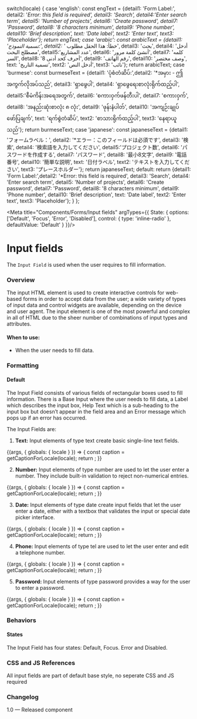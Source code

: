 
  switch(locale) {
    case 'english': const engText = {detail1: 'Form Label:', detail2: '*Error: this field is required', detail3: 'Search', detail4:'Enter search term', detail5: 'Number of projects', detail6: 'Create password', detail7: 'Password', detail8: '8 characters minimum', detail9: 'Phone number', detail10: 'Brief description', text: 'Date label', text2: 'Enter text', text3: 'Placeholder'}; return engText;
    case 'arabic': const arabicText = {detail1: 'تسمية النموذج:', detail2: '* خطأ: هذا الحقل مطلوب', detail3: 'بحث', detail4: 'أدخل مصطلح البحث', detail5:'عدد المشاريع', detail6: 'أنشئ كلمة مرور', detail7: 'كلمه السر', detail8: '8 أحرف كحد أدنى', detail9: 'رقم الهاتف', detail10: 'وصف مختصر', text: 'تسمية التاريخ', text2: 'أدخل النص', text3: 'نائب'}; return arabicText;
    case 'burmese': const burmeseText = {detail1: 'ပုံစံတံဆိပ်:',detail2: '*အမှား - ဤအကွက်လိုအပ်သည်', detail3: 'ရှာဖွေပါ', detail4: 'ရှာဖွေရေးစာလုံးရိုက်ထည့်ပါ', detail5:'စီမံကိန်းအရေအတွက်', detail6: 'စကားဝှက်ဖန်တီးပါ', detail7: 'စကားဝှက်', detail8: 'အနည်းဆုံးစာလုံး ၈ လုံး', detail9: 'ဖုန်းနံပါတ်', detail10: 'အကျဉ်းချုပ်ဖော်ပြချက်', text: 'ရက်စွဲတံဆိပ်', text2: 'စာသားရိုက်ထည့်ပါ', text3: 'နေရာယူသည်'}; return burmeseText;
    case 'japanese': const japaneseText = {detail1: 'フォームラベル：', detail2: '*エラー：このフィールドは必須です', detail3: '検索', detail4: '検索語を入力してください', detail5:'プロジェクト数', detail6: 'パスワードを作成する', detail7: 'パスワード', detail8: '最小8文字', detail9: '電話番号', detail10: '簡単な説明', text: '日付ラベル', text2: 'テキストを入力してください', text3: 'プレースホルダー'}; return japaneseText;
    default:
      return {detail1: 'Form Label:',detail2: '*Error: this field is required', detail3: 'Search', detail4: 'Enter search term', detail5: 'Number of projects', detail6: 'Create password', detail7: 'Password', detail8: '8 characters minimum', detail9: 'Phone number', detail10: 'Brief description', text: 'Date label', text2: 'Enter text', text3: 'Placeholder'};
  }
};

<Meta 
  title="Components/Forms/Input fields"  argTypes={{
  State: {
    options: ['Default', 'Focus', 'Error', 'Disabled'],
    control: { type: 'inline-radio' },
    defaultValue: 'Default'
  }
}}/>

# Input fields
The `Input Field` is used when the user requires to fill information.

### Overview
The input HTML element is used to create interactive controls for web-based forms in order to accept data from the user; a wide variety of types of input data and control widgets are available, depending on the device and user agent. The input element is one of the most powerful and complex in all of HTML due to the sheer number of combinations of input types and attributes. 

#### When to use:
- When the user needs to fill data.

### Formatting

#### Default
The Input Field consists of various fields of rectangular boxes used to fill information.  There is a Base Input where the user needs to fill data, a Label which describes the input box, Help Text which is a sub-heading to the input box but doesn’t appear in the field area and an Error message which pops up if an error has occurred.

The Input Fields are:

1. **Text:** Input elements of type text create basic single-line text fields. 

<Canvas>
  <Story name="Text">
    {(args, { globals: { locale } }) => {
      const caption = getCaptionForLocale(locale);
      return <Inputcomponent labelText={caption.detail1} errorText={caption.detail2} element='input' type='text' id='name' required='required' placeholder={caption.text3} {...args} ></Inputcomponent>;
    }}
  </Story>
</Canvas>

2. **Number:** Input elements of type number are used to let the user enter a number. They include built-in validation to reject non-numerical entries.

<Canvas>
  <Story name="Number">
    {(args, { globals: { locale } }) => {
      const caption = getCaptionForLocale(locale);
      return <Inputcomponent labelText={caption.detail5} errorText={caption.detail2} element='input' type='number' id='number' pattern= '[0-9]*' required='required' placeholder={caption.text3} {...args}></Inputcomponent>;
    }}
  </Story>
</Canvas>

3. **Date:** Input elements of type date create input fields that let the user enter a date, either with a textbox that validates the input or special date picker interface.

<Canvas>
  <Story name="Date">
    {(args, { globals: { locale } }) => {
      const caption = getCaptionForLocale(locale);
      return <Inputcomponent labelText={caption.text} errorText={caption.detail2} element='input' type='date' id='datepicker' required='required' placeholder='dd/mm/yyyy' {...args}></Inputcomponent>;
    }}
  </Story>
</Canvas>

4. **Phone:** Input elements of type tel are used to let the user enter and edit a telephone number.

<Canvas>
  <Story name="Telephone">
    {(args, { globals: { locale } }) => {
      const caption = getCaptionForLocale(locale);
      return <Inputcomponent labelText={caption.detail9} element='input' type='tel' id='phnumber' required='required' errorText={caption.detail2} placeholder='+234 000 000 0000' pattern='[0-9]{3}-[0-9]{2}-[0-9]{3}' {...args} ></Inputcomponent>;
    }}
  </Story>
</Canvas>

5. **Password:** Input elements of type password provides a way for the user to enter a password.

<Canvas>
  <Story name="Password">
    {(args, { globals: { locale } }) => {
      const caption = getCaptionForLocale(locale);
      return <Inputcomponent labelText={caption.detail6} element='input' helpText={caption.detail8} errorText={caption.detail2} type='password' id='password' required='required'  minlength="8" placeholder={caption.detail7} {...args}></Inputcomponent>;
    }}
  </Story>
</Canvas>

### Behaviors

#### States
The Input Field has four states: Default, Focus. Error and Disabled.

### CSS and JS References
All input fields are part of default base style, no seperate CSS and JS required

### Changelog
1.0 — Released component
